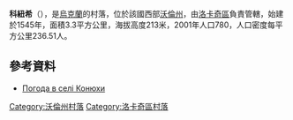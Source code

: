 {{coord|50|38|14|N|24|41|42|E|scale:30000|display=title}}

'''科紐希'''（{{lang-uk|Конюхи}}），是[[烏克蘭|烏克蘭]]的村落，位於該國西部[[沃倫州|沃倫州]]，由[[洛卡奇區|洛卡奇區]]負責管轄，始建於1545年，面積3.3平方公里，海拔高度213米，2001年人口780，人口密度每平方公里236.51人。

==參考資料==
* [http://weather.in.ua/ua/volynskaja/11361 Погода в селі Конюхи]

[[Category:沃倫州村落|Category:沃倫州村落]]
[[Category:洛卡奇區村落|Category:洛卡奇區村落]]


{{Volyn-geo-stub}}